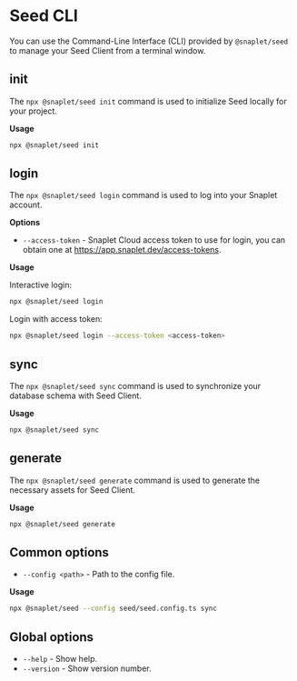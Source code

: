 # Seed CLI

You can use the Command-Line Interface (CLI) provided by `@snaplet/seed` to manage your Seed Client from a terminal window.

## **init**

The `npx @snaplet/seed init` command is used to initialize Seed locally for your project.

**Usage**

```bash >_&nbsp;terminal
npx @snaplet/seed init
```

## **login**

The `npx @snaplet/seed login` command is used to log into your Snaplet account.

**Options**

- `--access-token` - Snaplet Cloud access token to use for login, you can obtain one at https://app.snaplet.dev/access-tokens.

**Usage**

Interactive login:
```bash >_&nbsp;terminal
npx @snaplet/seed login
```

Login with access token:
```bash >_&nbsp;terminal
npx @snaplet/seed login --access-token <access-token>
```

## **sync**

The `npx @snaplet/seed sync` command is used to synchronize your database schema with Seed Client.

**Usage**

```bash >_&nbsp;terminal
npx @snaplet/seed sync
```

## **generate**

The `npx @snaplet/seed generate` command is used to generate the necessary assets for Seed Client.

**Usage**

```bash >_&nbsp;terminal
npx @snaplet/seed generate
```

## Common options

- `--config <path>` - Path to the config file.

**Usage**

```bash >_&nbsp;terminal
npx @snaplet/seed --config seed/seed.config.ts sync
```

## Global options

- `--help` - Show help.
- `--version` - Show version number.

